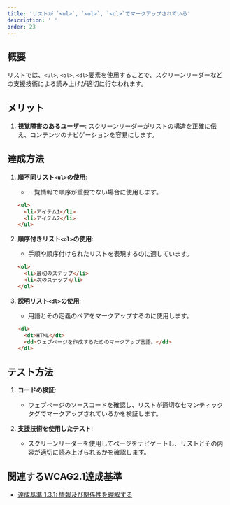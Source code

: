 ```yaml
---
title: 'リストが `<ul>`, `<ol>`, `<dl>`でマークアップされている'
description: ' '
order: 23
---
```


## 概要
リストでは、`<ul>`, `<ol>`, `<dl>`要素を使用することで、スクリーンリーダーなどの支援技術による読み上げが適切に行なわれます。

## メリット
1. **視覚障害のあるユーザー**: スクリーンリーダーがリストの構造を正確に伝え、コンテンツのナビゲーションを容易にします。

## 達成方法
1. **順不同リスト`<ul>`の使用**:
    - 一覧情報で順序が重要でない場合に使用します。
    ```html
    <ul>
      <li>アイテム1</li>
      <li>アイテム2</li>
    </ul>
    ```

2. **順序付きリスト`<ol>`の使用**:
    - 手順や順序付けられたリストを表現するのに適しています。
    ```html
    <ol>
      <li>最初のステップ</li>
      <li>次のステップ</li>
    </ol>
    ```

3. **説明リスト`<dl>`の使用**:
    - 用語とその定義のペアをマークアップするのに使用します。
    ```html
    <dl>
      <dt>HTML</dt>
      <dd>ウェブページを作成するためのマークアップ言語。</dd>
    </dl>
    ```

## テスト方法
1. **コードの検証**:
    - ウェブページのソースコードを確認し、リストが適切なセマンティックタグでマークアップされているかを検証します。
   
2. **支援技術を使用したテスト**:
    - スクリーンリーダーを使用してページをナビゲートし、リストとその内容が適切に読み上げられるかを確認します。

## 関連するWCAG2.1達成基準
- [達成基準 1.3.1: 情報及び関係性を理解する](https://waic.jp/translations/WCAG21/Understanding/info-and-relationships.html)
